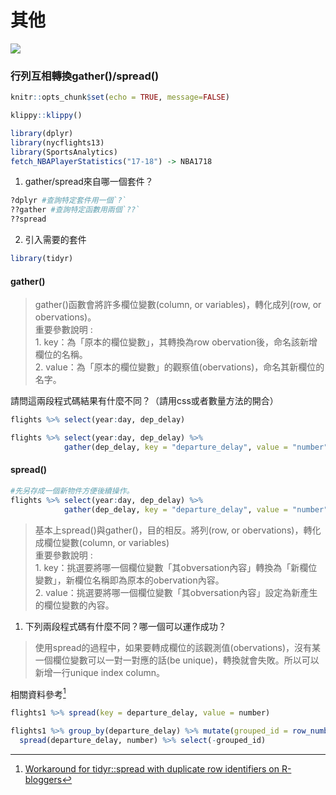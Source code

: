 # 其他

![](./graph/gather&spread.png)

### 行列互相轉換gather()/spread(){-}

```r
knitr::opts_chunk$set(echo = TRUE, message=FALSE)
```

```r
klippy::klippy()
```

```r
library(dplyr)
library(nycflights13)
library(SportsAnalytics)
fetch_NBAPlayerStatistics("17-18") -> NBA1718
```

1. gather/spread來自哪一個套件？
```r
?dplyr #查詢特定套件用一個`?`
??gather #查詢特定函數用兩個`??`
??spread
```

2. 引入需要的套件
```r
library(tidyr)
```

#### gather() {-}

> gather()函數會將許多欄位變數(column, or variables)，轉化成列(row, or obervations)。<br> 重要參數說明 :<br>
1. key：為「原本的欄位變數」，其轉換為row obervation後，命名該新增欄位的名稱。<br>
2. value：為「原本的欄位變數」的觀察值(obervations)，命名其新欄位的名字。<br>

請問這兩段程式碼結果有什麼不同？（請用css或者數量方法的開合）
```r
flights %>% select(year:day, dep_delay)
```

```r
flights %>% select(year:day, dep_delay) %>% 
            gather(dep_delay, key = "departure_delay", value = "number")
```

#### spread() {-}

```r
#先另存成一個新物件方便後續操作。
flights %>% select(year:day, dep_delay) %>% 
            gather(dep_delay, key = "departure_delay", value = "number") -> flights1
```

> 基本上spread()與gather()，目的相反。將列(row, or obervations)，轉化成欄位變數(column, or variables) <br> 重要參數說明 :<br>
1. key：挑選要將哪一個欄位變數「其obversation內容」轉換為「新欄位變數」，新欄位名稱即為原本的obervation內容。<br>
2. value：挑選要將哪一個欄位變數「其obversation內容」設定為新產生的欄位變數的內容。<br>

1. 下列兩段程式碼有什麼不同？哪一個可以運作成功？

> 使用spread的過程中，如果要轉成欄位的該觀測值(obervations)，沒有某一個欄位變數可以一對一對應的話(be unique)，轉換就會失敗。所以可以新增一行unique index column。

相關資料參考[^1]

```r
flights1 %>% spread(key = departure_delay, value = number)
```

```r
flights1 %>% group_by(departure_delay) %>% mutate(grouped_id = row_number()) %>%
  spread(departure_delay, number) %>% select(-grouped_id)
```


[^1]:[Workaround for tidyr::spread with duplicate row identifiers on R-bloggers](https://www.r-bloggers.com/workaround-for-tidyrspread-with-duplicate-row-identifiers/)










